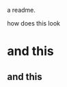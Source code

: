 a readme.

<!---
gbmele/gbmele is a ✨ special ✨ repository because its `README.md` (this file) appears on your GitHub profile.
You can click the Preview link to take a look at your changes.
--->

how does this look

# and this
## and this






